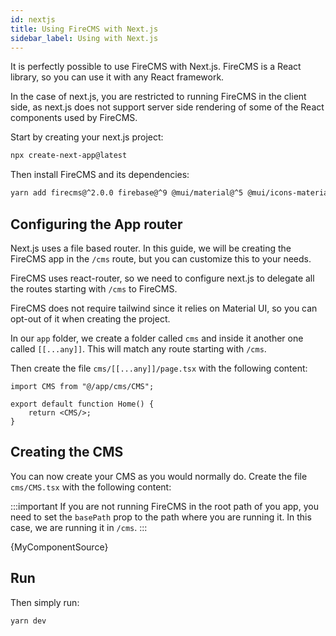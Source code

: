 ```yaml
---
id: nextjs
title: Using FireCMS with Next.js
sidebar_label: Using with Next.js
---
```


It is perfectly possible to use FireCMS with Next.js. FireCMS is a React library, so you can use it with any React
framework.

In the case of next.js, you are restricted to running FireCMS in the client side,
as next.js does not support server side rendering of some of the React components used by FireCMS.

Start by creating your next.js project:

```bash
npx create-next-app@latest
```

Then install FireCMS and its dependencies:

```bash
yarn add firecms@^2.0.0 firebase@^9 @mui/material@^5 @mui/icons-material@^5 @mui/lab@latest @mui/x-date-pickers@^5.0.0-beta.1 @emotion/react @emotion/styled react-router@^6 react-router-dom@^6
```

## Configuring the App router

Next.js uses a file based router. In this guide, we will be creating the FireCMS
app in the `/cms` route, but you can customize this to your needs.

FireCMS uses react-router, so we need to configure next.js to delegate
all the routes starting with `/cms` to FireCMS.

FireCMS does not require tailwind since it relies on Material UI, so you can opt-out of it
when creating the project.

In our `app` folder, we create a folder called `cms` and inside it another one called
`[[...any]]`. This will match any route starting with `/cms`.

Then create the file `cms/[[...any]]/page.tsx` with the following content:

```tsx
import CMS from "@/app/cms/CMS";

export default function Home() {
    return <CMS/>;
}

```

## Creating the CMS

You can now create your CMS as you would normally do. Create the file `cms/CMS.tsx` with the following content:

:::important
If you are not running FireCMS in the root path of you app, you need to set the `basePath` prop to the path where you
are running it. In this case, we are running it in `/cms`.
:::


<CodeBlock language="tsx">{MyComponentSource}</CodeBlock>

## Run

Then simply run:

```
yarn dev
```
